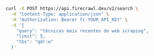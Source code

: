 ```bash cURL
curl -X POST https://api.firecrawl.dev/v2/search \
  -H "Content-Type: application/json" \
  -H "Authorization: Bearer fc-YOUR_API_KEY" \
  -d '{
    "query": "técnicas mais recentes de web scraping",
    "limit": 5,
    "tbs": "qdr:w"
  }'
```

